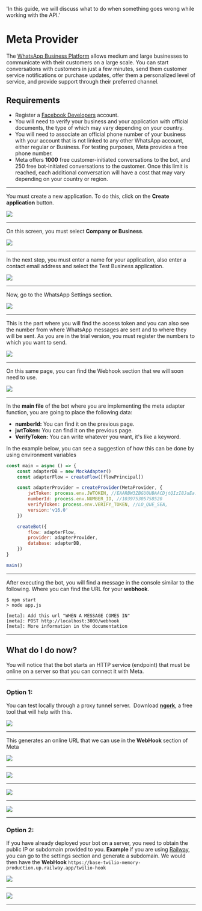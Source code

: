
  'In this guide, we will discuss what to do when something goes wrong while working with the API.'

# Meta Provider

The [WhatsApp Business Platform](https://business.whatsapp.com/products/business-platform) allows medium and large businesses to communicate with their customers on a large scale. You can start conversations with customers in just a few minutes, send them customer service notifications or purchase updates, offer them a personalized level of service, and provide support through their preferred channel.

## Requirements

- Register a [Facebook Developers](https://developers.facebook.com/apps) account.
- You will need to verify your business and your application with official documents, the type of which may vary depending on your country.
- You will need to associate an official phone number of your business with your account that is not linked to any other WhatsApp account, either regular or Business. For testing purposes, Meta provides a free phone number.
- Meta offers __1000__ free customer-initiated conversations to the bot, and 250 free bot-initiated conversations to the customer. Once this limit is reached, each additional conversation will have a cost that may vary depending on your country or region.

---

You must create a new application. To do this, click on the **Create application** button.

<Image src="https://i.imgur.com/DKgjwj9.png" />

---

On this screen, you must select **Company or Business**.

<Image src="https://i.imgur.com/tapmpMk.png" />

---

In the next step, you must enter a name for your application, also enter a contact email address and select the Test Business application.

<Image src="https://i.imgur.com/cfHLJTJ.png" />

---

Now, go to the WhatsApp Settings section.

<Image src="https://i.imgur.com/37gMMM5.png" />

---

This is the part where you will find the access token and you can also see the number from where WhatsApp messages are sent and to where they will be sent. As you are in the trial version, you must register the numbers to which you want to send.

<Image src="https://i.imgur.com/bkSAZn2.png" />

---

On this same page, you can find the Webhook section that we will soon need to use.

<Image src="https://i.imgur.com/L3PRcj7.png" />

---

In the **main file** of the bot where you are implementing the meta adapter function, you are going to place the following data:

- **numberId:** You can find it on the previous page.
- **jwtToken:** You can find it on the previous page.
- **VerifyToken:** You can write whatever you want, it's like a keyword.

<Warning>
In the example below, you can see a suggestion of how this can be done by using environment variables
</Warning>

```js
const main = async () => {
    const adapterDB = new MockAdapter()
    const adapterFlow = createFlow([flowPrincipal])

    const adapterProvider = createProvider(MetaProvider, {
        jwtToken: process.env.JWTOKEN, //EAARBW3ZBGU0UBAACDjtQIzI8JuEa.............
        numberId: process.env.NUMBER_ID, //103975305758520
        verifyToken: process.env.VERIFY_TOKEN, //LO_QUE_SEA,
        version:'v16.0'
    })

    createBot({
        flow: adapterFlow,
        provider: adapterProvider,
        database: adapterDB,
    })
}

main()
```

---

After executing the bot, you will find a message in the console similar to the following. Where you can find the URL for your **webhook**.

```shell
$ npm start
> node app.js

[meta]: Add this url "WHEN A MESSAGE COMES IN"
[meta]: POST http://localhost:3000/webhook
[meta]: More information in the documentation
```

---

## What do I do now?

You will notice that the bot starts an HTTP service (endpoint) that must be online on a server so that you can connect it with Meta.

---

### Option 1:

You can test locally through a proxy tunnel server. 
Download **[ngork](https://ngrok.com/download)**, a free tool that will help with this.

<Image src="https://i.imgur.com/TjjBtRh.png" />

---

This generates an online URL that we can use in the **WebHook** section of Meta

<Image src="https://i.imgur.com/NXHMDsf.png" />

---

<Image src="https://i.imgur.com/tpov3D1.png" />

---

<Image src="https://i.imgur.com/haRGylR.png" />

---

<Image src="https://i.imgur.com/cMaIzeC.png" />

---

### Option 2:

If you have already deployed your bot on a server, you need to obtain the public IP or subdomain provided to you. **Example** if you are using
[Railway](https://railway.app/), you can go to the settings section and generate a subdomain. We would then have the **WebHook**
`https://base-twilio-memory-production.up.railway.app/twilio-hook`

<Image src="https://i.imgur.com/Yg2BYqB.png" />

---

<Image src="https://i.imgur.com/dIbyEwp.png" />

----

<Guides />

<Resources />

